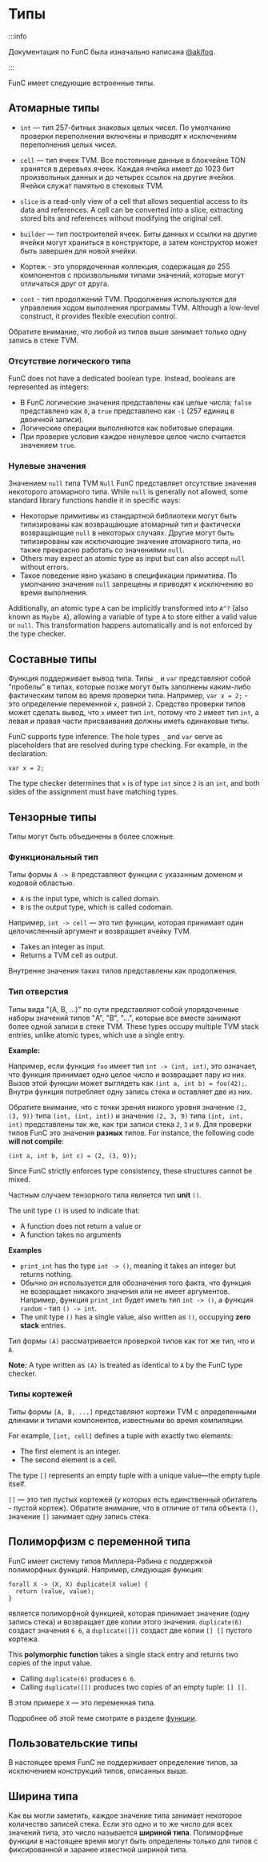 
# Типы

:::info

Документация по FunC была изначально написана [@akifoq](https://github.com/akifoq).

:::

FunC имеет следующие встроенные типы.

## Атомарные типы

- `int` — тип 257-битных знаковых целых чисел. По умолчанию проверки переполнения включены и приводят к исключениям переполнения целых чисел.

- `cell` — тип ячеек TVM. Все постоянные данные в блокчейне TON хранятся в деревьях ячеек. Каждая ячейка имеет до 1023 бит произвольных данных и до четырех ссылок на другие ячейки. Ячейки служат памятью в стековых TVM.

- `slice` is a read-only view of a cell that allows sequential access to its data and references. A cell can be converted into a slice, extracting stored bits and references without modifying the original cell.

- `builder` — тип построителей ячеек. Биты данных и ссылки на другие ячейки могут храниться в конструкторе, а затем конструктор может быть завершен для новой ячейки.

- Кортеж - это упорядоченная коллекция, содержащая до 255 компонентов с произвольными типами значений, которые могут отличаться друг от друга.

- `cont` - тип продолжений TVM. Продолжения используются для управления ходом выполнения программы TVM. Although a low-level construct, it provides flexible execution control.

Обратите внимание, что любой из типов выше занимает только одну запись в стеке TVM.

### Отсутствие логического типа

FunC does not have a dedicated boolean type.
Instead, booleans are represented as integers:

- В FunC логические значения представлены как целые числа; `false` представлено как `0`, а `true` представлено как `-1` (257 единиц в двоичной записи).
- Логические операции выполняются как побитовые операции. 
- При проверке условия каждое ненулевое целое число считается значением `true`.

### Нулевые значения

Значением `null` типа TVM `Null` FunC представляет отсутствие значения некоторого атомарного типа. While `null` is generally not allowed, some standard library functions handle it in specific ways:

- Некоторые примитивы из стандартной библиотеки могут быть типизированы как возвращающие атомарный тип и фактически возвращающие `null` в некоторых случаях. Другие могут быть типизированы как исключающие значение атомарного типа, но также прекрасно работать со значениями `null`. 
- Others may expect an atomic type as input but can also accept `null` without errors. 
- Такое поведение явно указано в спецификации примитива.
  По умолчанию значения `null` запрещены и приводят к исключению во время выполнения.

Additionally, an atomic type `A` can be implicitly transformed into `A^?` (also known as `Maybe A`),
allowing a variable of type `A` to store either a valid value or `null`. 
This transformation happens automatically and is not enforced by the type checker.

## Составные типы

Функция поддерживает вывод типа. Типы `_` и `var` представляют собой "пробелы" в типах, которые позже могут быть заполнены каким-либо фактическим типом во время проверки типа. Например, `var x = 2;` - это определение переменной `x`, равной `2`. Средство проверки типов может сделать вывод, что `x` имеет тип `int`, потому что `2` имеет тип `int`, а левая и правая части присваивания должны иметь одинаковые типы.

FunC supports type inference. The hole types `_` and `var` serve as placeholders that are resolved during type checking.
For example, in the declaration:

```func
var x = 2;
```

The type checker determines that `x` is of type `int` since `2` is an `int`,
and both sides of the assignment must have matching types.

## Тензорные типы

Типы могут быть объединены в более сложные.

### Функциональный тип

Типы формы `A -> B` представляют функции с указанным доменом и кодовой областью.

- `A` is the input type, which is called domain.
- `B` is the output type, which is called codomain.

Например, `int -> cell` — это тип функции, которая принимает один целочисленный аргумент и возвращает ячейку TVM.

- Takes an integer as input.
- Returns a TVM cell as output.

Внутренне значения таких типов представлены как продолжения.

### Тип отверстия

Типы вида "(A, B, ...)" по сути представляют собой упорядоченные наборы значений типов "A", "B", "...", которые все вместе занимают более одной записи в стеке TVM. 
These types occupy multiple TVM stack entries, unlike atomic types, which use a single entry.

**Example:**

Например, если функция `foo` имеет тип `int -> (int, int)`, это означает, что функция принимает одно целое число и возвращает пару из них. 
Вызов этой функции может выглядеть как `(int a, int b) = foo(42);`. 
Внутри функция потребляет одну запись стека и оставляет две из них.

Обратите внимание, что с точки зрения низкого уровня значение `(2, (3, 9))` типа `(int, (int, int))` и значение `(2, 3, 9)` типа `(int, int, int)` представлены так же, как три записи стека `2`, `3` и `9`. Для проверки типов FunC это значения **разных** типов.
For instance, the following code **will not compile**:

```func
(int a, int b, int c) = (2, (3, 9));
```

Since FunC strictly enforces type consistency, these structures cannot be mixed.

Частным случаем тензорного типа является тип **unit** `()`.

The unit type `()` is used to indicate that:

- A function does not return a value or
- A function takes no arguments

**Examples**

- `print_int` has the type `int -> ()`, meaning it takes an integer but returns nothing.
- Обычно он используется для обозначения того факта, что функция не возвращает никакого значения или не имеет аргументов. Например, функция `print_int` будет иметь тип `int -> ()`, а функция `random` - тип `() -> int`.
- The unit type `()` has a single value, also written as `()`, occupying **zero stack** entries.

Тип формы `(A)` рассматривается проверкой типов как тот же тип, что и `A`.

**Note:** A type written as `(A)` is treated as identical to `A` by the FunC type checker.

### Типы кортежей

Типы формы `[A, B, ...]` представляют кортежи TVM с определенными длинами и типами компонентов, известными во время компиляции.

For example, `[int, cell]` defines a tuple with exactly two elements:

- The first element is an integer.
- The second element is a cell.

The type `[]` represents an empty tuple with a unique value—the empty tuple itself.

`[]` — это тип пустых кортежей (у которых есть единственный обитатель - пустой кортеж). Обратите внимание, что в отличие от типа объекта `()`, значение `[]` занимает одну запись стека.

## Полиморфизм с переменной типа

FunC имеет систему типов Миллера-Рабина с поддержкой полиморфных функций.
Например, следующая функция:

```func
forall X -> (X, X) duplicate(X value) {
  return (value, value);
}
```

является полиморфной функцией, которая принимает значение (одну запись стека) и возвращает две копии этого значения. `duplicate(6)` создаст значения `6 6`, а `duplicate([])` создаст две копии `[] []` пустого кортежа.

This **polymorphic function** takes a single stack entry and returns two copies of the input value.

- Calling `duplicate(6)` produces `6 6`.
- Calling `duplicate([])` produces two copies of an empty tuple: `[] []`.

В этом примере `X` — это переменная типа.

Подробнее об этой теме смотрите в разделе [функции](/v3/documentation/smart-contracts/func/docs/functions#polymorphism-with-forall).

## Пользовательские типы

В настоящее время FunC не поддерживает определение типов, за исключением конструкций типов, описанных выше.

## Ширина типа

Как вы могли заметить, каждое значение типа занимает некоторое количество записей стека. 
Если это одно и то же число для всех значений типа, это число называется **шириной типа**.
Полиморфные функции в настоящее время могут быть определены только для типов с фиксированной и заранее известной шириной типа.

<Feedback />
